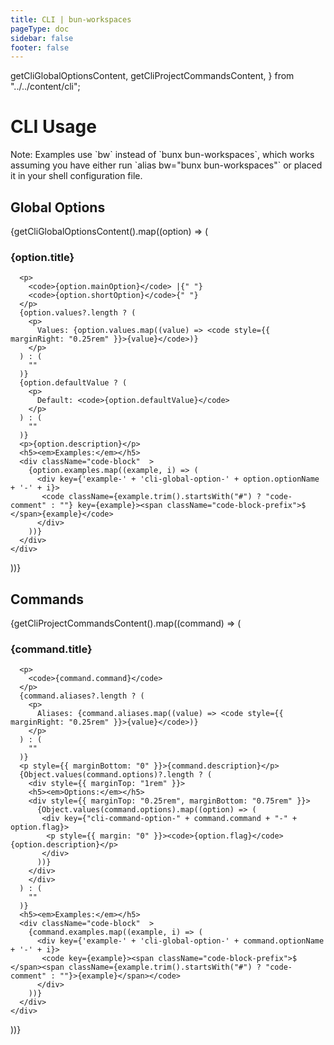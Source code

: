 ```yaml
---
title: CLI | bun-workspaces
pageType: doc
sidebar: false
footer: false
---
```


  getCliGlobalOptionsContent,
  getCliProjectCommandsContent,
} from "../../content/cli";

# CLI Usage

<div className="note">
Note: Examples use `bw` instead of `bunx bun-workspaces`, which works assuming you have either run `alias bw="bunx bun-workspaces"` or placed it in your shell configuration file.

</div>

## Global Options

<div style={{ marginBottom: "3rem" }}>
{getCliGlobalOptionsContent().map((option) => (

<div key={getGlobalOptionId(option)}>
  <h3 id={getGlobalOptionId(option)}>{option.title}</h3>

      <p>
        <code>{option.mainOption}</code> |{" "}
        <code>{option.shortOption}</code>{" "}
      </p>
      {option.values?.length ? (
        <p>
          Values: {option.values.map((value) => <code style={{ marginRight: "0.25rem" }}>{value}</code>)}
        </p>
      ) : (
        ""
      )}
      {option.defaultValue ? (
        <p>
          Default: <code>{option.defaultValue}</code>
        </p>
      ) : (
        ""
      )}
      <p>{option.description}</p>
      <h5><em>Examples:</em></h5>
      <div className="code-block"  >
        {option.examples.map((example, i) => (
          <div key={'example-' + 'cli-global-option-' + option.optionName + '-' + i}>
           <code className={example.trim().startsWith("#") ? "code-comment" : ""} key={example}><span className="code-block-prefix">$ </span>{example}</code>
          </div>
        ))}
      </div>
    </div>

))}

</div>

## Commands

{getCliProjectCommandsContent().map((command) => (

<div key={ getCommandId(command) }>
 <h3 id={ getCommandId(command) }>{command.title}</h3>

      <p>
        <code>{command.command}</code>
      </p>
      {command.aliases?.length ? (
        <p>
          Aliases: {command.aliases.map((value) => <code style={{ marginRight: "0.25rem" }}>{value}</code>)}
        </p>
      ) : (
        ""
      )}
      <p style={{ marginBottom: "0" }}>{command.description}</p>
      {Object.values(command.options)?.length ? (
        <div style={{ marginTop: "1rem" }}>
        <h5><em>Options:</em></h5>
        <div style={{ marginTop: "0.25rem", marginBottom: "0.75rem" }}>
          {Object.values(command.options).map((option) => (
           <div key={"cli-command-option-" + command.command + "-" + option.flag}>
            <p style={{ margin: "0" }}><code>{option.flag}</code> {option.description}</p>
           </div>
          ))}
        </div>
        </div>
      ) : (
        ""
      )}
      <h5><em>Examples:</em></h5>
      <div className="code-block"  >
        {command.examples.map((example, i) => (
          <div key={'example-' + 'cli-global-option-' + command.optionName + '-' + i}>
           <code key={example}><span className="code-block-prefix">$ </span><span className={example.trim().startsWith("#") ? "code-comment" : ""}>{example}</span></code>
          </div>
        ))}
      </div>
    </div>

))}
